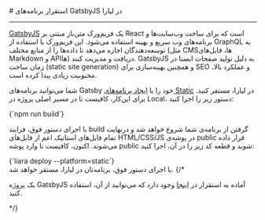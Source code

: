 
<Layout>
# استقرار برنامه‌های GatsbyJS در لیارا
<hr className="mb-2" />
<a href="https://www.gatsbyjs.com/" className="blue-link">GatsbyJS</a> یک فریم‌ورک متن‌باز مبتنی بر React است که برای ساخت وب‌سایت‌ها و برنامه‌های وب سریع و بهینه استفاده می‌شود. این فریم‌ورک با استفاده از GraphQL به توسعه‌دهندگان اجازه می‌دهد تا داده‌ها را از منابع مختلف (مثل CMSها، فایل‌های Markdown و APIها) دریافت و مدیریت کنند. GatsbyJS به دلیل تولید صفحات ایستا در زمان ساخت (static site generation) و همچنین بهینه‌سازی برای SEO و عملکرد بالا، محبوبیت زیادی پیدا کرده است.
<div className="h-2" />

شما می‌توانید برنامه‌های Gatsby خود را با <a href="../how-tos/create-app" className="blue-link">ایجاد برنامه‌های Static</a> در لیارا، مستقر کنید.
برای این‌کار، کافیست تا در مسیر اصلی پروژه در Local، دستور زیر را اجرا کنید:
<div className="h-2" />
<div dir='ltr'>
    <Highlight className="json">
        {`npm run build`}
    </Highlight>
</div>
<div className="h-2" />

با اجرای دستور فوق، فرایند build گرفتن از برنامه‌ی شما شروع خواهد شد و درنهایت تمام فایل‌های استاتیک اعم از فایل‌های <Important>HTML/CSS/JS</Important> در پوشه‌ی <Important>public</Important> قرار داده می‌شوند.
اکنون، کافیست تا وارد پوشه public شوید و قطعه کد زیر را در آن، اجرا کنید:

<div className="h-2" />
<div dir='ltr'>
    <Highlight className="js">
        {`liara deploy --platform=static`}
    </Highlight>
</div>
<div className="h-2" />
با اجرای دستور فوق، برنامه‌تان در لیارا، مستقر خواهد شد.
{/* <Alert variant="success">
<p>
یک پروژه GatsbyJS آماده به استقرار در <a href="https://github.com/liara-cloud/hapi-getting-started" className="blue-link">اینجا</a> وجود دارد که می‌توانید از آن، استفاده کنید.
</p>
</Alert> */}

</Layout>